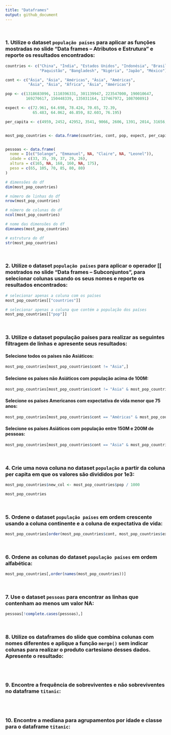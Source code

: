 ```yaml
---
title: "Dataframes"
output: github_document
---
```


<br>

### 1. Utilize o dataset `população países` para aplicar as funções mostradas no slide “Data frames – Atributos e Estrutura” e reporte os resultados encontrados:

```r

countries <- c("China", "Índia", "Estados Unidos", "Indonésia", "Brasil", 
               "Paquistão", "Bangladesh", "Nigéria", "Japão", "México")

cont <- c("Ásia", "Ásia", "Américas", "Ásia", "Américas", 
          "Ásia", "Ásia", "África", "Ásia", "Américas")

pop <- c(1318683096, 1110396331, 301139947, 223547000, 190010647, 
         169270617, 150448339, 135031164, 127467972, 108700891)

expect <- c(72.961, 64.698, 78.424, 70.65, 72.39, 
            65.483, 64.062, 46.859, 82.603, 76.195)

per_capita <- c(4959, 2452, 42952, 3541, 9066, 2606, 1391, 2014, 31656, 11978)


most_pop_countries <- data.frame(countries, cont, pop, expect, per_capita)


pessoas <- data.frame(
  nome = I(c("Solange", "Emmanuel", NA, "Claire", NA, "Leonel")),
  idade = c(33, 35, 39, 37, 29, 26),
  altura = c(165, NA, 168, 160, NA, 175),
  peso = c(65, 105, 70, 85, 80, 80)
)

```


```r

# dimensões do df
dim(most_pop_countries)

# número de linhas do df
nrow(most_pop_countries)

# número de colunas do df
ncol(most_pop_countries)

# nome das dimensões do df
dimnames(most_pop_countries)

# estrutura do df
str(most_pop_countries)

```

<br>

### 2. Utilize o dataset `população países` para aplicar o operador [[ mostrados no slide “Data frames – Subconjuntos”, para selecionar colunas usando os seus nomes e reporte os resultados encontrados:

```r

# selecionar apenas a coluna com os países
most_pop_countries[["countries"]]

# selecionar apenas a coluna que contém a população dos países
most_pop_countries[["pop"]]

```

<br>

### 3. Utilize o dataset população países para realizar as seguintes filtragem de linhas e apresente seus resultados:

#### Selecione todos os países não Asiáticos:

```r

most_pop_countries[most_pop_countries$cont != "Ásia",]

```

#### Selecione os países não Asiáticos com população acima de 100M:

```r

most_pop_countries[most_pop_countries$cont != "Ásia" & most_pop_countries$pop > 100000000,]

```

#### Selecione os países Americanos com expectativa de vida menor que 75 anos:

```r

most_pop_countries[most_pop_countries$cont == "Américas" & most_pop_countries$expect > 75,]

```

#### Selecione os países Asiáticos com população entre 150M e 200M de pessoas:

```r

most_pop_countries[most_pop_countries$cont == "Ásia" & most_pop_countries$pop >= 150000000 & most_pop_countries$pop < 200000000,]

```

<br>

### 4. Crie uma nova coluna no dataset `população` a partir da coluna per capita em que os valores são divididos por 1e3:

```r

most_pop_countries$new_col <- most_pop_countries$pop / 1000

most_pop_countries

```

<br>

### 5. Ordene o dataset `população países` em ordem crescente usando a coluna continente e a coluna de expectativa de vida:

```r

most_pop_countries[order(most_pop_countries$cont, most_pop_countries$expect),]

```

<br>

### 6. Ordene as colunas do dataset `população países` em ordem alfabética:

```r

most_pop_countries[,order(names(most_pop_countries))]

```

<br>

### 7. Use o dataset `pessoas` para encontrar as linhas que contenham ao menos um valor NA:

```r

pessoas[!complete.cases(pessoas),]

```

<br>

### 8. Utilize os dataframes do slide que combina colunas com nomes diferentes e aplique a função `merge()` sem indicar colunas para realizar o produto cartesiano desses dados. Apresente o resultado:

```r



```

<br>

### 9. Encontre a frequência de sobreviventes e não sobreviventes no dataframe `titanic`:

```r


```

<br>

### 10. Encontre a mediana para agrupamentos por idade e classe para o dataframe `titanic`:

```r

```

